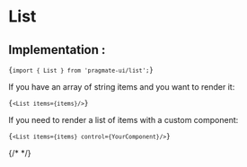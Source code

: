
# List

## Implementation :

<Code>{`import { List } from 'pragmate-ui/list';`}</Code>

If you have an array of string items and you want to render it:

<Code>{`<List items={items}/>`}</Code>

If you need to render a list of items with a custom component:

<Code>{`<List items={items} control={YourComponent}/>`}</Code>

{/* <Example /> */}

<DraggableList />
